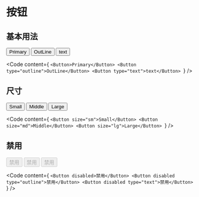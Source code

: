 
# 按钮
## 基本用法
<Demo className="space-x-3">
  <Button>Primary</Button>
  <Button type="outline">OutLine</Button>
  <Button type="text">text</Button>
</Demo>

<Code
  content={
`<Button>Primary</Button>
<Button type="outline">OutLine</Button>
<Button type="text">text</Button>
`}
/>

## 尺寸
<Demo className="space-x-3">
  <Button size="sm">Small</Button>
  <Button size="md">Middle</Button>
  <Button size="lg">Large</Button>
</Demo>

<Code
  content={
`<Button size="sm">Small</Button>
<Button size="md">Middle</Button>
<Button size="lg">Large</Button>
`}
/>

## 禁用
<Demo className="space-x-3">
  <Button disabled>禁用</Button>
  <Button disabled type="outline">禁用</Button>
  <Button disabled type="text">禁用</Button>
</Demo>

<Code
  content={
`<Button disabled>禁用</Button>
<Button disabled type="outline">禁用</Button>
<Button disabled type="text">禁用</Button>
`}
/>
